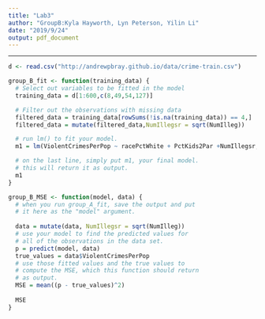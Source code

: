 ```yaml
---
title: "Lab3"
author: "GroupB:Kyla Hayworth, Lyn Peterson, Yilin Li"
date: "2019/9/24"
output: pdf_document
---
```


* * *

```r
d <- read.csv("http://andrewpbray.github.io/data/crime-train.csv")

group_B_fit <- function(training_data) {
  # Select out variables to be fitted in the model
  training_data = d[1:600,c(8,49,54,127)]

  # Filter out the observations with missing data 
  filtered_data = training_data[rowSums(!is.na(training_data)) == 4,]
  filtered_data = mutate(filtered_data,NumIllegsr = sqrt(NumIlleg))

  # run lm() to fit your model.
  m1 = lm(ViolentCrimesPerPop ~ racePctWhite + PctKids2Par +NumIllegsr, data = filtered_data)

  # on the last line, simply put m1, your final model.
  # this will return it as output.
  m1
}

group_B_MSE <- function(model, data) {
  # when you run group_A_fit, save the output and put 
  # it here as the "model" argument.
  
  data = mutate(data, NumIllegsr = sqrt(NumIlleg))
  # use your model to find the predicted values for 
  # all of the observations in the data set.
  p = predict(model, data)
  true_values = data$ViolentCrimesPerPop
  # use those fitted values and the true values to
  # compute the MSE, which this function should return
  # as output.
  MSE = mean((p - true_values)^2)
  
  MSE
}
```